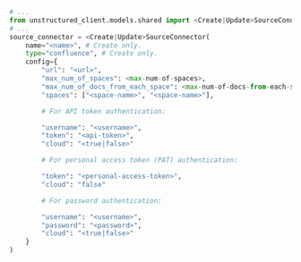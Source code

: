 ```python Python SDK
# ...
from unstructured_client.models.shared import <Create|Update>SourceConnector
# ...
source_connector = <Create|Update>SourceConnector(
    name="<name>", # Create only.
    type="confluence", # Create only.
    config={
        "url": "<url>",
        "max_num_of_spaces": <max-num-of-spaces>,
        "max_num_of_docs_from_each_space": <max-num-of-docs-from-each-space>,
        "spaces": ["<space-name>", "<space-name>"],

        # For API token authentication:

        "username": "<username>",
        "token": "<api-token>",
        "cloud": "<true|false>"

        # For personal access token (PAT) authentication:

        "token": "<personal-access-token>",
        "cloud": "false"

        # For password authentication:

        "username": "<username>",
        "password": "<password>",
        "cloud": "<true|false>"     
    }
)
```